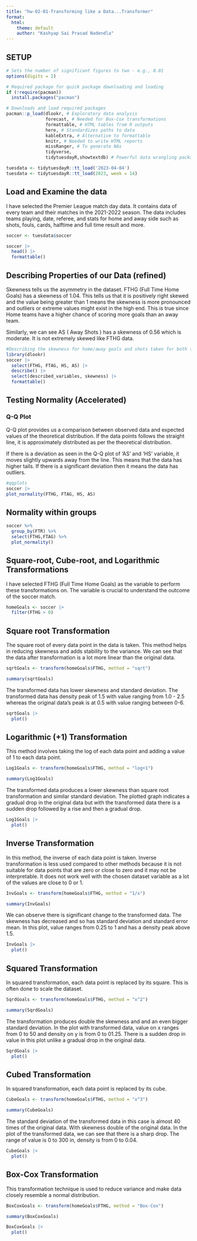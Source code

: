 ```yaml
---
title: "hw-02-01-Transforming like a Data...Transformer"
format:
  html:
    theme: default
    author: "Kashyap Sai Prasad Nadendla"
---
```


## SETUP

```r

# Sets the number of significant figures to two - e.g., 0.01
options(digits = 2)

# Required package for quick package downloading and loading 
if (!require(pacman))  
  install.packages("pacman")

# Downloads and load required packages
pacman::p_load(dlookr, # Exploratory data analysis
               forecast, # Needed for Box-Cox transformations
               formattable, # HTML tables from R outputs
               here, # Standardizes paths to data
               kableExtra, # Alternative to formattable
               knitr, # Needed to write HTML reports
               missRanger, # To generate NAs
               tidyverse,
               tidytuesdayR,showtextdb) # Powerful data wrangling package suite
```

```r

tuesdata <- tidytuesdayR::tt_load('2023-04-04')
tuesdata <- tidytuesdayR::tt_load(2023, week = 14)
```

## Load and Examine the data

I have selected the Premier League match day data. It contains data of every team and their matches in the 2021-2022 season. The data includes teams playing, date, referee, and stats for home and away side such as shots, fouls, cards, halftime and full time result and more.

```r

soccer <- tuesdata$soccer
```

```r

soccer |>
  head() |>
  formattable()
```

## Describing Properties of our Data (refined)

Skewness tells us the asymmetry in the dataset. FTHG (Full Time Home Goals) has a skewness of 1.04. This tells us that it is positively right skewed and the value being greater than 1 means the skewness is more pronounced and outliers or extreme values might exist in the high end. This is true since Home teams have a higher chance of scoring more goals than an away team.

Similarly, we can see AS ( Away Shots ) has a skewness of 0.56 which is moderate. It is not extremely skewed like FTHG data.

```r

#Describing the skewness for home/away goals and shots taken for both teams
library(dlookr)
soccer |>
  select(FTHG, FTAG, HS, AS) |>
  describe() |>
  select(described_variables, skewness) |>
  formattable()
```

## Testing Normality (Accelerated)

### Q-Q Plot

Q-Q plot provides us a comparison between observed data and expected values of the theoretical distribution. If the data points follows the straight line, it is approximately distributed as per the theoretical distribution.

If there is a deviation as seen in the Q-Q plot of 'AS' and 'HS' variable, it moves slightly upwards away from the line. This means that the data has higher tails. If there is a significant deviation then it means the data has outliers.

```r

#qqplots
soccer |>
plot_normality(FTHG, FTAG, HS, AS)
```

## Normality within groups

```r

soccer %>%
  group_by(FTR) %>%
  select(FTHG,FTAG) %>%
  plot_normality()
```

## Square-root, Cube-root, and Logarithmic Transformations

I have selected FTHG (Full Time Home Goals) as the variable to perform these transformations on. The variable is crucial to understand the outcome of the soccer match.

```r

homeGoals <- soccer |>
  filter(FTHG > 0)
```

## Square root Transformation

The square root of every data point in the data is taken. This method helps in reducing skewness and adds stability to the variance. We can see that the data after transformation is a lot more linear than the original data.

```r

sqrtGoals <- transform(homeGoals$FTHG, method = "sqrt") 

summary(sqrtGoals)
```

The transformed data has lower skewness and standard deviation. The transformed data has density peak of 1.5 with value ranging from 1.0 - 2.5 whereas the original data's peak is at 0.5 with value ranging between 0-6.

```r

sqrtGoals |>
  plot()
```

## Logarithmic (+1) Transformation

This method involves taking the log of each data point and adding a value of 1 to each data point.

```r

Log1Goals <- transform(homeGoals$FTHG, method = "log+1") 

summary(Log1Goals)
```

The transformed data produces a lower skewness than square root transformation and similar standard deviation. The plotted graph indicates a gradual drop in the original data but with the transformed data there is a sudden drop followed by a rise and then a gradual drop.

```r

Log1Goals |>
  plot()
```

## Inverse Transformation

In this method, the inverse of each data point is taken. Inverse transformation is less used compared to other methods because it is not suitable for data points that are zero or close to zero and it may not be interpretable. It does not work well with the chosen dataset variable as a lot of the values are close to 0 or 1.

```r

InvGoals <- transform(homeGoals$FTHG, method = "1/x") 

summary(InvGoals)
```

We can observe there is significant change to the transformed data. The skewness has decreased and so has standard deviation and standard error mean. In this plot, value ranges from 0.25 to 1 and has a density peak above 1.5.

```r

InvGoals |>
  plot()
```

## Squared Transformation

In squared transformation, each data point is replaced by its square. This is often done to scale the dataset.

```r

SqrdGoals <- transform(homeGoals$FTHG, method = "x^2") 

summary(SqrdGoals)
```

The transformation produces double the skewness and and an even bigger standard deviation. In the plot with transformed data, value on x ranges from 0 to 50 and density on y is from 0 to 01.25. There is a sudden drop in value in this plot unlike a gradual drop in the original data.

```r

SqrdGoals |>
  plot()
```

## Cubed Transformation

In squared transformation, each data point is replaced by its cube.

```r

CubeGoals <- transform(homeGoals$FTHG, method = "x^3") 

summary(CubeGoals)
```

The standard deviation of the transformed data in this case is almost 40 times of the original data. With skewness double of the original data. In the plot of the transformed data, we can see that there is a sharp drop. The range of value is 0 to 300 in, density is from 0 to 0.04.

```r

CubeGoals |>
  plot()
```

## Box-Cox Transformation

This transformation technique is used to reduce variance and make data closely resemble a normal distribution.

```r

BoxCoxGoals <- transform(homeGoals$FTHG, method = "Box-Cox") 

summary(BoxCoxGoals)
```

```r

BoxCoxGoals |>
  plot()
```
